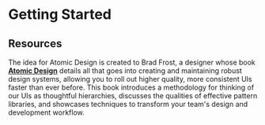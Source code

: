 
<Meta title="Introduction/Getting Started/Intro" />

# Getting Started 

## Resources

The idea for Atomic Design is created to Brad Frost, a designer whose book __[Atomic Design](https://atomicdesign.bradfrost.com/table-of-contents/)__ details all that goes into creating and maintaining robust design systems, allowing you to roll out higher quality, more consistent UIs faster than ever before. This book introduces a methodology for thinking of our UIs as thoughtful hierarchies, discusses the qualities of effective pattern libraries, and showcases techniques to transform your team's design and development workflow.

